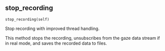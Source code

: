 ## stop_recording { #stop_recording }

`stop_recording(self)`

Stop recording with improved thread handling.

This method stops the recording, unsubscribes from the gaze data
stream if in real mode, and saves the recorded data to files.